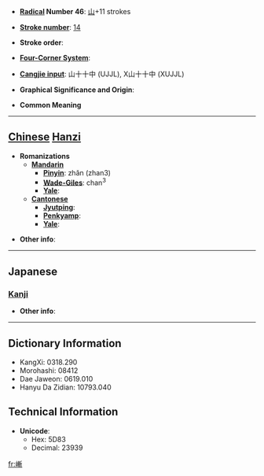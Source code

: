 * '''[[Wiktionary:Chinese radical index| Radical]] Number 46''': [[Wiktionary:Chinese radical index 山|山]]+11 strokes

* '''[[Wiktionary:Chinese total strokes index|Stroke number]]''': [[Wiktionary:Chinese total strokes index 14|14]]

* '''Stroke order''': 

* '''[[Wiktionary:Chinese four corner index|Four-Corner System]]''': 

* '''[[Wiktionary:Chinese Cangjie index|Cangjie input]]''': 山十十中 (UJJL), X山十十中 (XUJJL)

* '''Graphical Significance and Origin''': 

* '''Common Meaning'''

----

== [[Chinese]] [[Hanzi]] ==

* '''Romanizations'''
** '''[[Mandarin]]'''
*** '''[[Pinyin]]''': zhǎn (zhan3)
*** '''[[Wade-Giles]]''': chan<sup>3</sup>
*** '''[[Yale]]''': 
** '''[[Cantonese]]'''
*** '''[[Jyutping]]''':
*** '''[[Penkyamp]]''': 
*** '''[[Yale]]''': 

* '''Other info''': 

----

==Japanese==
===[[Kanji]]===
{{kanji|on readings=[[さん]] (san), [[ざん]] (zan), [[せん]] (sen), [[ぜん]] (zen)
|kun readings=[[けわしい]] (kewashii)
}}

* '''Other info''':  

----

== Dictionary Information ==

* KangXi: 0318.290
* Morohashi: 08412
* Dae Jaweon: 0619.010
* Hanyu Da Zidian: 10793.040

== Technical Information ==

* '''Unicode''':
** Hex: 5D83
** Decimal: 23939

[[fr:嶃]]